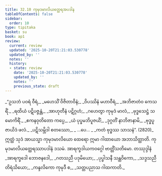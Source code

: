 ```yaml
---
title: 32.10 ကုမုဒမာလိယတ္ထေရအပဒါန
tableOfContents: false
sidebar:
  order: 10
type: tipitaka
basket: su
book: ap1
review:
  current: review
  updated: '2025-10-20T21:21:03.530778'
  updated_by: ''
  notes: ''
  history:
  - state: review
    date: '2025-10-20T21:21:03.530778'
    updated_by: ''
    notes: ''
    previous_state: draft
---
```



<DynamicBreadcrumb />


<ReviewStatus review={frontmatter.review} showDetails={true} />

<HypothesisAnnotation frontmatter={frontmatter} />

<Division number="54" book="ap1" e="ch" v="20" p="293">

<Paragraph number="3577" type="verses" book="ap1">
_“ဥသဘံ ပဝရံ ဝီရံ,_  
_မဟေသိံ ဝိဇိတာဝိနံ;_  
_ဝိပဿိနံ မဟာဝီရံ,_  
_အဘိဇာတံဝ ကေသရိံ._  

</Paragraph>

</Division>
<Division number="55" book="ap1" e="ch" v="20" p="293">

<Paragraph number="3578" type="verses" book="ap1">
_ရထိယံ ပဋိပဇ္ဇန္တံ,_  
_အာဟုတီနံ ပဋိဂ္ဂဟံ;_  
_ဂဟေတွာ ကုမုဒံ မာလံ,_  
_ဗုဒ္ဓသေဋ္ဌံ သမောကိရိံ._  

</Paragraph>

</Division>
<Division number="56" book="ap1" e="ch" v="20" p="293">

<Paragraph number="3579" type="verses" book="ap1">
_ဧကနဝုတိတော ကပ္ပေ,_  
_ယံ ပုပ္ဖမဘိပူဇယိံ;_  
_ဒုဂ္ဂတိံ နာဘိဇာနာမိ,_  
_ဗုဒ္ဓပူဇာယိဒံ ဖလံ._  

</Paragraph>

</Division>
<Division number="57" book="ap1" e="ch" v="20" p="294">

<Paragraph number="3580" type="verses" book="ap1">
_ပဋိသမ္ဘိဒါ စတဿော,_  
_ …ပေ… _  
_ကတံ ဗုဒ္ဓဿ သာသနံ”. (2820)_  

</Paragraph>

<Paragraph number="3581" book="ap1">
ဣတ္ထံ သုဒံ အာယသ္မာ ကုမုဒမာလိယော ထေရော ဣမာ ဂါထာယော အဘာသိတ္ထာတိ.

</Paragraph>
</Division>

<Paragraph number="3582" type="center" book="ap1">
ကုမုဒမာလိယတ္ထေရဿာပဒါနံ ဒသမံ.



</Paragraph>

<Paragraph number="3583" type="center" book="ap1">
အာရက္ခဒါယကဝဂ္ဂေါ ဗာတ္တိံသတိမော.



</Paragraph>

<Paragraph number="3584" type="center" book="ap1">
တဿုဒ္ဒါနံ


</Paragraph>

<Paragraph number="3585" type="verses" book="ap1">
_အာရက္ခဒေါ ဘောဇနဒေါ,_  
_ဂတသညီ ပဒုမိယော;_  
_ပုပ္ဖါသနီ သန္ထဝိကော,_  
_သဒ္ဒသညီ တိရံသိယော;_  
_ကန္ဒလိကော ကုမုဒီ စ,_  
_သတ္တပညာသ ဂါထကာတိ._
</Paragraph>